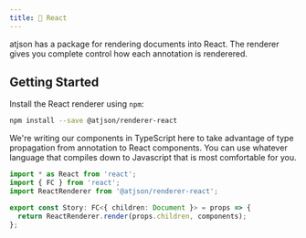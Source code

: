 ```yaml
---
title: 🧩 React
---
```


atjson has a package for rendering documents into React. The renderer
gives you complete control how each annotation is renderered.

## Getting Started

Install the React renderer using `npm`:

```bash
npm install --save @atjson/renderer-react
```


<Note>

We're writing our components in TypeScript here to take advantage
of type propagation from annotation to React components. You can
use whatever language that compiles down to Javascript that is
most comfortable for you.

</Note>


```ts
import * as React from 'react';
import { FC } from 'react';
import ReactRenderer from '@atjson/renderer-react';

export const Story: FC<{ children: Document }> = props => {
  return ReactRenderer.render(props.children, components);
};
```
